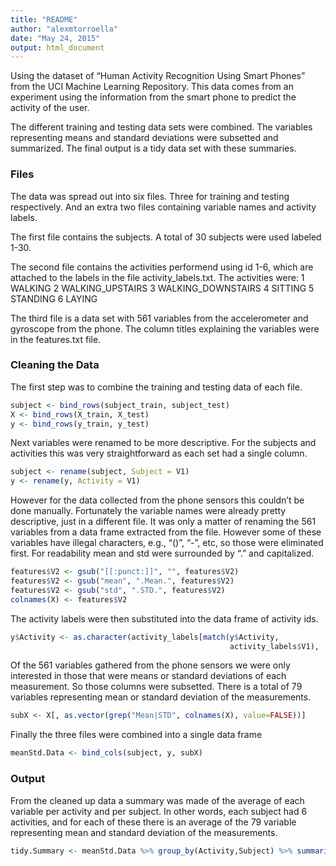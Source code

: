 ```yaml
---
title: "README"
author: "alexmtorroella"
date: "May 24, 2015"
output: html_document
---
```


Using the dataset of "Human Activity Recognition Using Smart Phones" from the UCI Machine Learning Repository. This data comes from an experiment using the information from the smart phone to predict the activity of the user.

The different training and testing data sets were combined. The variables representing means and standard deviations were subsetted and summarized. The final output is a tidy data set with these summaries.

### Files

The data was spread out into six files. Three for training and testing respectively. And an extra two files containing variable names and activity labels.  

The first file contains the subjects. A total of 30 subjects were used labeled 1-30.  

The second file contains the activities performend using id 1-6, which are attached to the labels in the file activity_labels.txt. The activities were:
1            WALKING
2   WALKING_UPSTAIRS
3 WALKING_DOWNSTAIRS
4            SITTING
5           STANDING
6             LAYING

The third file is a data set with 561 variables from the accelerometer and gyroscope from the phone. The column titles explaining the variables were in the features.txt file.


### Cleaning the Data

The first step was to combine the training and testing data of each file.

```r
subject <- bind_rows(subject_train, subject_test)
X <- bind_rows(X_train, X_test)
y <- bind_rows(y_train, y_test)
```

Next variables were renamed to be more descriptive. For the subjects and activities this was very straightforward as each set had a single column.

```r
subject <- rename(subject, Subject = V1)
y <- rename(y, Activity = V1)
```

However for the data collected from the phone sensors this couldn't be done manually. Fortunately the variable names were already pretty descriptive, just in a different file. It was only a matter of renaming the 561 variables from a data frame extracted from the file. However some of these variables have illegal characters, e.g., "()", "-", etc, so those were eliminated first. For readability mean and std were surrounded by "." and capitalized.


```r
features$V2 <- gsub("[[:punct:]]", "", features$V2)
features$V2 <- gsub("mean", ".Mean.", features$V2)
features$V2 <- gsub("std", ".STD.", features$V2)
colnames(X) <- features$V2 
```

The activity labels were then substituted into the data frame of activity ids.

```r
y$Activity <- as.character(activity_labels[match(y$Activity, 
                                                 activity_labels$V1), 'V2'])
```

Of the 561 variables gathered from the phone sensors we were only interested in those that were means or standard deviations of each measurement. So those columns were subsetted. There is a total of 79 variables representing mean or standard deviation of the measurements.

```r
subX <- X[, as.vector(grep("Mean|STD", colnames(X), value=FALSE))]
```

Finally the three files were combined into a single data frame

```r
meanStd.Data <- bind_cols(subject, y, subX)
```

### Output

From the cleaned up data a summary was made of the average of each variable per activity and per subject. In other words, each subject had 6 activities, and for each of these there is an average of the 79 variable representing mean and standard deviation of the measurements. 


```r
tidy.Summary <- meanStd.Data %>% group_by(Activity,Subject) %>% summarise_each(funs(mean)) 
```
